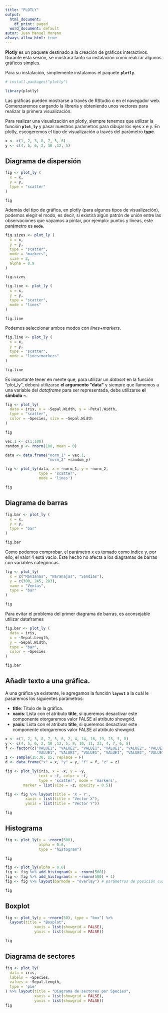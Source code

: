 ```yaml
---
title: "PLOTLY"
output:
  html_document:
    df_print: paged
  word_document: default
autor: Juan Manuel Moreno
always_allow_html: true
---
```


**Plotly** es un paquete destinado a la creación de gráficos interactivos. Durante esta sesión, se mostrará tanto su instalación como realizar algunos gráficos simples.

Para su instalación, simplemente instalamos el paquete **`plotly`**.

```r
# install.packages("plotly")

library(plotly)
```

Las gráficas pueden mostrarse a través de RStudio o en el navegador web. Comenzaremos cargando la librería y obteniendo unos vectores para realizar la primera visualización.

Para realizar una visualización en plotly, siempre tenemos que utilizar la función **`plot_ly`** y pasar nuestros parámetros para dibujar los ejes x e y. En plotly, escogeremos el tipo de visualización a través del parámetro **type**.

```r
x <- c(1, 2, 3, 8, 7, 5, 6)
y <- c(4, 5, 6, 2, 10 ,12, 5)
```

## Diagrama de dispersión

```r
fig <- plot_ly (
  x = x,
  y = y,
  type = "scatter"
)

fig
```

Además del tipo de gráfica, en plotly (para algunos tipos de visualización), podemos elegir el modo, es decir, si existirá algún patrón de unión entre las observaciones que vayamos a pintar, por ejemplo: puntos y líneas, este parámetro es **`mode`**.

```r
fig.sizes <- plot_ly (
  x = x,
  y = y,
  type = "scatter",
  mode = "markers",
  size = 3,
  alpha = 0.9
)

fig.sizes
```

```r
fig.line <- plot_ly (
  x = x,
  y = y,
  type = "scatter",
  mode = "lines"
)

fig.line 
```

Podemos seleccionar ambos modos con *lines+markers*.

```r
fig.line <- plot_ly (
  x = x,
  y = y,
  type = "scatter",
  mode = "lines+markers"
)

fig.line 
```

Es importante tener en mente que, para utilizar un *dataset* en la función \"plot_ly\", deberá utilizarse **el argumento \"data\"** y siempre que llamemos a una variable del *dataframe* para ser representada, debe utilizarse **el símbolo \~**.

```r
fig <- plot_ly(
  data = iris, x = ~Sepal.Width, y = ~Petal.Width,
  type = "scatter",
  color = ~Species, size = ~Sepal.Width
)

fig
```

```r
vec.1 <- c(1:100)
random_y <- rnorm(100, mean = 0)

data <- data.frame("norm_1" = vec.1, 
                   "norm_2" =random_y)

fig <- plot_ly(data, x = ~norm_1, y = ~norm_2, 
               type = 'scatter', 
               mode = 'lines')

fig
```

## Diagrama de barras

```r
fig.bar <- plot_ly (
  x = x,
  y = y,
  type = "bar"
)

fig.bar 
```

Como podemos comprobar, el parámetro x es tomado como índice y, por ello, el valor 4 está vacío. Este hecho no afecta a los diagramas de barras con variables categóricas.

```r
fig <- plot_ly(
  x = c("Manzanas", "Naranajas", "Sandías"),
  y = c(300, 245, 283),
  name = "Ventas",
  type = "bar"
)

fig
```

Para evitar el problema del primer diagrama de barras, es aconsejable utilizar dataframes

```r
fig.bar <- plot_ly (
  data = iris,
  x = ~Sepal.Length,
  y = ~Sepal.Width,
  type = "bar",
  color = ~Species
)

fig.bar 
```

## Añadir texto a una gráfica.

A una gráfica ya existente, le agregamos la función **`layout`** a la cuál le pasaremos los siguientes parámetros:

-   **title**: Título de la gráfica.
-   **xaxis**: Lista con el atributo **title**, si queremos desactivar este componente otorgaremos valor FALSE al atributo showgrid.
-   **yaxis**: Lista con el atributo **title**, si queremos desactivar este componente otorgaremos valor FALSE al atributo showgrid.

```r
x <- c(1, 2, 3, 8, 7, 5, 6, 2, 4, 14, 16, 19, 23, 5, 8)
y <- c(4, 5, 6, 2, 10 ,12, 5, 9, 10, 11, 23, 4, 7, 6, 8)
f <- factor(c("VALUE1", "VALUE2", "VALUE1", "VALUE1", "VALUE2", "VALUE1", "VALUE1", 
              "VALUE1", "VALUE2", "VALUE1", "VALUE1", "VALUE2", "VALUE1", "VALUE1", "VALUE2"))
z <- sample(15:30, 15, replace = F)
d <- data.frame("x" = x, "y" = y, "f" = f, "z" = z)

fig <- plot_ly(iris, x = ~x, y = ~y, 
               text = ~f, color = ~f,
               type = 'scatter', mode = 'markers', 
        marker = list(size = ~z, opacity = 0.5))

fig <- fig %>% layout(title = 'X ~ Y',
         xaxis = list(title = "Vector X"),
         yaxis = list(title = "Vector Y"))

fig
```

## Histograma

```r
fig <- plot_ly(x = ~rnorm(500),
               alpha = 0.6, 
               type = "histogram")

fig
```

```r
fig <- plot_ly(alpha = 0.6)
fig <- fig %>% add_histogram(x = ~rnorm(500))
fig <- fig %>% add_histogram(x = ~rnorm(500) + 1)
fig <- fig %>% layout(barmode = "overlay") # parámetros de posición cuando hay más de un histograma: "stack" | "group" | "overlay" | "relative"

fig
```

## Boxplot

```r
fig <- plot_ly(y = ~rnorm(50), type = "box") %>% 
  layout(title = "Boxplot",
             xaxis = list(showgrid = FALSE),
             yaxis = list(showgrid = FALSE))

fig
```

## Diagrama de sectores

```r
fig <- plot_ly(
  data = iris,
  labels = ~Species,
  values = ~Sepal.Length,
  type = 'pie'
) %>% layout(title = "Diagrama de sectores por Species",
             xaxis = list(showgrid = FALSE),
             yaxis = list(showgrid = FALSE))
fig
```
